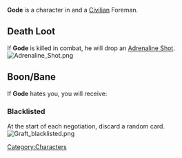 

{{Infobox
| name     = Gode
| image    = Gode portrait.png
| race     = Kra'deshi
| location = Havaria - Murder Bay
| source   = 
| reward   = 
| related  = Civilian- Foreman
| ID       =
}}{{quote|Like most foremen, Gode prefers folks who can get the job done.|Gode's Compendium Description}}'''Gode''' is a character in {{Gamename}} and a [[Civilian]] Foreman.

== Death Loot ==
If '''Gode''' is killed in combat, he will drop an [[Adrenaline Shot]].
[[File:Adrenaline Shot.png|none|thumb]]

== Boon/Bane ==
If '''Gode''' hates you, you will receive:

=== Blacklisted ===
At the start of each negotiation, discard a random card.
[[File:Graft blacklisted.png|none|thumb]]
<br />
[[Category:Characters]]